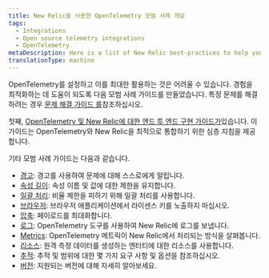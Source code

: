 ```yaml
---
title: New Relic을 사용한 OpenTelemetry 모범 사례 개요
tags:
  - Integrations
  - Open source telemetry integrations
  - OpenTelemetry
metaDescription: Here is a list of New Relic best-practices to help you optimize your OpenTelemetry deployments.
translationType: machine
---
```


OpenTelemetry를 설정하고 이를 최대한 활용하는 것은 어려울 수 있습니다. 경험을 최적화하는 데 도움이 되도록 다음 모범 사례 가이드를 만들었습니다. 특정 문제를 해결하려는 경우 [문제 해결 가이드 를](/docs/more-integrations/open-source-telemetry-integrations/opentelemetry/opentelemetry-troubleshooting)참조하십시오.

첫째, [OpenTelemetry 및 New Relic에 대한 엔드 투 엔드 구현 가이드가](/docs/more-integrations/open-source-telemetry-integrations/opentelemetry/best-practices/opentelemetry-implementation-guide)있습니다. 이 가이드는 OpenTelemetry와 New Relic을 최적으로 통합하기 위한 심층 지침을 제공합니다.

기타 모범 사례 가이드는 다음과 같습니다.

* [경고](/docs/more-integrations/open-source-telemetry-integrations/opentelemetry/best-practices/opentelemetry-best-practices-alerts): 경고를 사용하여 문제에 대해 스스로에게 알립니다.
* [속성 길이](/docs/more-integrations/open-source-telemetry-integrations/opentelemetry/best-practices/opentelemetry-best-practices-attributes): 속성 이름 및 값에 대한 제한을 유지합니다.
* [일괄 처리](/docs/more-integrations/open-source-telemetry-integrations/opentelemetry/best-practices/opentelemetry-best-practices-batching): 비율 제한을 피하기 위해 일괄 처리를 사용합니다.
* [브라우저](/docs/more-integrations/open-source-telemetry-integrations/opentelemetry/best-practices/opentelemetry-best-practices-browser): 브라우저 애플리케이션에서 라이센스 키를 노출하지 마십시오.
* [압축](/docs/more-integrations/open-source-telemetry-integrations/opentelemetry/best-practices/opentelemetry-best-practices-compression): 페이로드를 최대화합니다.
* [로그](/docs/more-integrations/open-source-telemetry-integrations/opentelemetry/best-practices/opentelemetry-best-practices-logs): OpenTelemetry 도구를 사용하여 New Relic에 로그를 보냅니다.
* [Metrics](/docs/more-integrations/open-source-telemetry-integrations/opentelemetry/best-practices/opentelemetry-best-practices-metrics): OpenTelemetry 메트릭이 New Relic에서 처리되는 방식을 살펴봅니다.
* [리소스](/docs/more-integrations/open-source-telemetry-integrations/opentelemetry/best-practices/opentelemetry-best-practices-resources): 원격 측정 데이터를 생성하는 엔터티에 대한 리소스를 사용합니다.
* [추적](/docs/more-integrations/open-source-telemetry-integrations/opentelemetry/best-practices/opentelemetry-best-practices-traces): 추적 및 범위에 대한 몇 가지 요구 사항 및 옵션을 참조하십시오.
* [버전](/docs/more-integrations/open-source-telemetry-integrations/opentelemetry/best-practices/opentelemetry-best-practices-versions): 지원되는 버전에 대해 자세히 알아보세요.